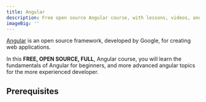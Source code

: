 ```yaml
---
title: Angular
description: Free open source Angular course, with lessons, videos, and code exercises.
imageBig: ''
---
```


[Angular](https://angular.io) is an open source framework, developed by Google, for creating web applications.

In this **FREE, OPEN SOURCE, FULL**, Angular course, you will learn the fundamentals of Angular for beginners, and more advanced angular topics for the more experienced developer.

## Prerequisites
